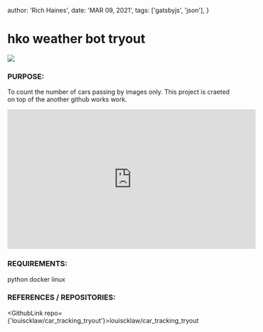 
  author: 'Rich Haines',
  date: 'MAR 09, 2021',
  tags: ['gatsbyjs', 'json'],
}

# hko weather bot tryout

![](/assets/opencvcarcounting_thumbnail.png)

### PURPOSE:

To count the number of cars passing by images only. This project is craeted on top of the another github works work.

<iframe
  width="560"
  height="315"
  src="https://www.youtube.com/embed/8P3VEGvMeTQ"
  title="YouTube video player"
  frameborder="0"
  allow="accelerometer; autoplay; clipboard-write; encrypted-media; gyroscope; picture-in-picture"
  allowfullscreen
></iframe>

### REQUIREMENTS:

python
docker
linux

### REFERENCES / REPOSITORIES:

<GithubLink repo={'louiscklaw/car_tracking_tryout'}>louiscklaw/car_tracking_tryout</GithubLink>

